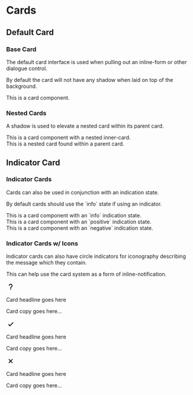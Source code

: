 
<Meta title="Design system/Cards" />

<h1 class="text-xl font-semibold mb-lg">Cards</h1>

<h2 class="text-lg font-semibold mb-md">Default Card</h2>

<div class="mb-lg">
  <h3 class="text-lg text-muted mb-xs">Base Card</h3>
  <p class="mb-md text-muted mb-0">
    The default card interface is used when pulling out an inline-form or other
    dialogue control.
  </p>
  <p class="mb-md text-muted mb-sm">
    By default the card will not have any shadow when laid on top of the
    background.
  </p>
  <div class="bg-white rounded p-md border border-gray-300">
    This is a card component.
  </div>
</div>

<div class="mb-lg">
  <h3 class="text-lg text-muted mb-xs">Nested Cards</h3>
  <p class="mb-md text-muted mb-sm">
    A shadow is used to elevate a nested card within its parent card.
  </p>
  <div class="bg-white rounded p-md border border-gray-300">
    This is a card component with a nested inner-card.
    <div class="bg-white rounded p-md mt-md shadow border border-gray-300">
      This is a nested card found within a parent card.
    </div>
  </div>
</div>

<h2 class="text-lg font-semibold mb-md">Indicator Card</h2>

<div class="mb-lg">
  <h3 class="text-lg text-muted mb-xs">Indicator Cards</h3>
  <p class="mb-md text-muted mb-0">
    Cards can also be used in conjunction with an indication state.
  </p>
  <p class="mb-md text-muted mb-sm">
    By default cards should use the `info` state if using an indicator.
  </p>
  <div class="bg-white rounded p-md mb-sm border border-gray-300 border-l-4 border-l-secondary">
    This is a card component with an `info` indication state.
  </div>
  <div class="bg-white rounded p-md mb-sm border border-gray-300 border-l-4 border-l-green-600">
    This is a card component with an `positive` indication state.
  </div>
  <div class="bg-white rounded p-md border border-gray-300 border-l-4 border-l-red-600">
    This is a card component with an `negative` indication state.
  </div>
</div>

<h3 class="text-lg text-muted mb-xs">Indicator Cards w/ Icons</h3>
<p class="mb-md text-muted mb-0">
  Indicator cards can also have circle indicators for iconography describing the
  message which they contain.
</p>
<p class="mb-md text-muted mb-sm">
  This can help use the card system as a form of inline-notification.
</p>

<div class="flex items-center bg-white rounded p-md mb-sm border border-gray-300 border-l-4 border-l-secondary">
  <div class="flex items-center justify-center h-xl w-xl rounded-full bg-indigo-100 mr-md">
    <svg
      class="w-6 h-6 text-blue-800 fill-current"
      xmlns="http://www.w3.org/2000/svg"
      width="24"
      height="24"
      viewBox="0 0 24 24"
    >
      <path d="M12 4C9.243 4 7 6.243 7 9h2c0-1.654 1.346-3 3-3s3 1.346 3 3c0 1.069-.454 1.465-1.481 2.255-.382.294-.813.626-1.226 1.038C10.981 13.604 10.995 14.897 11 15v2h2v-2.009c0-.024.023-.601.707-1.284.32-.32.682-.598 1.031-.867C15.798 12.024 17 11.1 17 9c0-2.757-2.243-5-5-5zm-1 14h2v2h-2z"></path>
    </svg>
  </div>
  <div>
    <p class="m-0 font-semibold">Card headline goes here</p>
    <p class="m-0 text-muted">Card copy goes here...</p>
  </div>
</div>

<div class="flex items-center bg-white rounded p-md mb-sm border border-gray-300 border-l-4 border-l-green-600">
  <div class="flex items-center justify-center h-xl w-xl rounded-full bg-green-100 mr-md">
    <svg
      class="w-6 h-6 text-green-800 fill-current"
      xmlns="http://www.w3.org/2000/svg"
      width="24"
      height="24"
      viewBox="0 0 24 24"
    >
      <path d="m10 15.586-3.293-3.293-1.414 1.414L10 18.414l9.707-9.707-1.414-1.414z"></path>
    </svg>
  </div>
  <div>
    <p class="m-0 font-semibold">Card headline goes here</p>
    <p class="m-0 text-muted">Card copy goes here...</p>
  </div>
</div>

<div class="flex items-center bg-white rounded p-md mb-sm border border-gray-300 border-l-4 border-l-red-600">
  <div class="flex items-center justify-center h-xl w-xl rounded-full bg-red-100 mr-md">
    <svg
      class="w-6 h-6 text-red-800 fill-current"
      xmlns="http://www.w3.org/2000/svg"
      width="24"
      height="24"
      viewBox="0 0 24 24"
    >
      <path d="m16.192 6.344-4.243 4.242-4.242-4.242-1.414 1.414L10.535 12l-4.242 4.242 1.414 1.414 4.242-4.242 4.243 4.242 1.414-1.414L13.364 12l4.242-4.242z"></path>
    </svg>
  </div>
  <div>
    <p class="m-0 font-semibold">Card headline goes here</p>
    <p class="m-0 text-muted">Card copy goes here...</p>
  </div>
</div>
